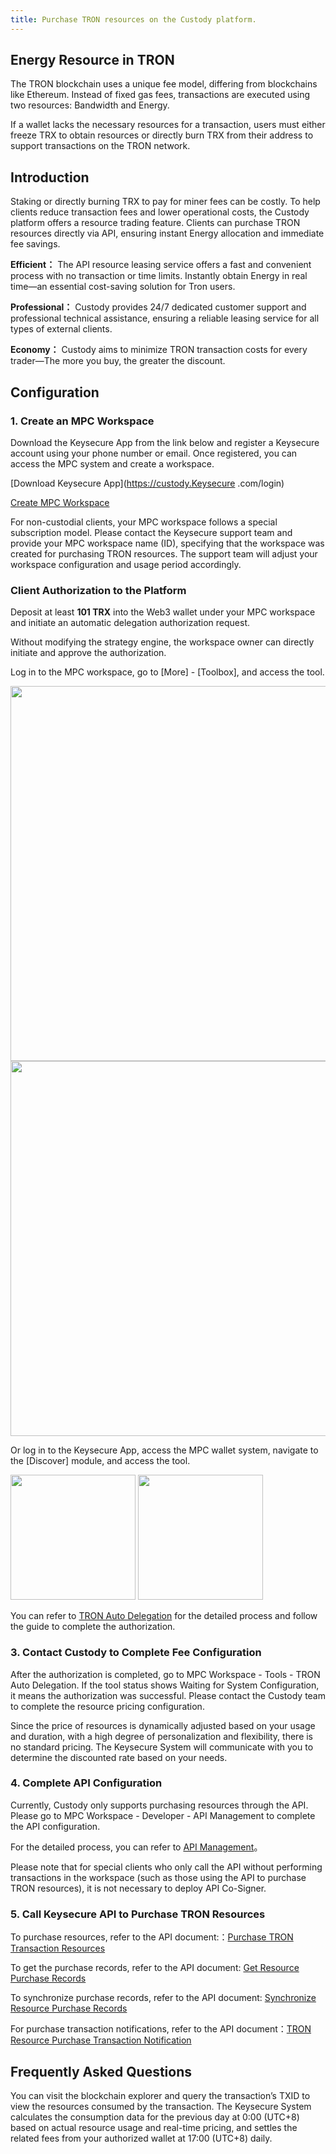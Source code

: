 ```yaml
---
title: Purchase TRON resources on the Custody platform.
---
```

  
## Energy Resource in TRON
The TRON blockchain uses a unique fee model, differing from blockchains like Ethereum. Instead of fixed gas fees, transactions are executed using two resources: Bandwidth and Energy.

If a wallet lacks the necessary resources for a transaction, users must either freeze TRX to obtain resources or directly burn TRX from their address to support transactions on the TRON network.









  
## Introduction
Staking or directly burning TRX to pay for miner fees can be costly. To help clients reduce transaction fees and lower operational costs, the Custody platform offers a resource trading feature. Clients can purchase TRON resources directly via API, ensuring instant Energy allocation and immediate fee savings.
  
**Efficient：** The API resource leasing service offers a fast and convenient process with no transaction or time limits. Instantly obtain Energy in real time—an essential cost-saving solution for Tron users.

**Professional：** Custody provides 24/7 dedicated customer support and professional technical assistance, ensuring a reliable leasing service for all types of external clients.

**Economy：** Custody aims to minimize TRON transaction costs for every trader—The more you buy, the greater the discount.


  
## Configuration

### 1. Create an MPC Workspace

Download the Keysecure App from the link below and register a Keysecure account using your phone number or email. Once registered, you can access the MPC system and create a workspace.



[Download Keysecure App](https://custody.Keysecure .com/login)

[Create MPC Workspace](/user-guide/mpc-wallet/wallet/create-wallet)

<Note>
For non-custodial clients, your MPC workspace follows a special subscription model. Please contact the Keysecure support team and provide your MPC workspace name (ID), specifying that the workspace was created for purchasing TRON resources. The support team will adjust your workspace configuration and usage period accordingly.
</Note>


  
  ### Client Authorization to the Platform
  
Deposit at least **101 TRX** into the Web3 wallet under your MPC workspace and initiate an automatic delegation authorization request.


<Note>
Without modifying the strategy engine, the workspace owner can directly initiate and approve the authorization.
</Note>
  
Log in to the MPC workspace, go to [More] - [Toolbox], and access the tool.

<div className="w-full flex items-center justify-center">
    <CardGroup cols={2}>
        <img src="/images/help-center/trontool1en.png" width="600"/>
        <img src="/images/help-center/trontool2en.png" width="600"/>
    </CardGroup>
</div>

Or log in to the Keysecure App, access the MPC wallet system, navigate to the [Discover] module, and access the tool.
<div className="w-full flex items-center justify-center">
    <CardGroup cols={2}>
        <img src="/images/help-center/apptronen1.jpeg" width="200"/>
        <img src="/images/help-center/apptronen2.jpeg" width="200"/>
    </CardGroup>
</div>
  
You can refer to [TRON Auto Delegation](/help-center/manage-mpc/Tron-delegation/resource-from-custody) for the detailed process and follow the guide to complete the authorization.
  
  ### 3. Contact Custody to Complete Fee Configuration
  
  
After the authorization is completed, go to MPC Workspace - Tools - TRON Auto Delegation. If the tool status shows Waiting for System Configuration, it means the authorization was successful. Please contact the Custody team to complete the resource pricing configuration.

<Tip> 
Since the price of resources is dynamically adjusted based on your usage and duration, with a high degree of personalization and flexibility, there is no standard pricing. The Keysecure System will communicate with you to determine the discounted rate based on your needs. 
</Tip>
  
### 4. Complete API Configuration

Currently, Custody only supports purchasing resources through the API. Please go to MPC Workspace - Developer - API Management to complete the API configuration.

For the detailed process, you can refer to [API Management](/user-guide/mpc-wallet/api-integration/api)。

<Note>
 Please note that for special clients who only call the API without performing transactions in the workspace (such as those using the API to purchase TRON resources), it is not necessary to deploy API Co-Signer.
</Note>

  ### 5. Call Keysecure API to Purchase TRON Resources

  To purchase resources, refer to the API document:：[Purchase TRON Transaction Resources](/api-references/mpc-apis/apis/tron/delegate-create)

  To get the purchase records, refer to the API document: [Get Resource Purchase Records](/api-references/mpc-apis/apis/tron/delegate-record-list)

  To synchronize purchase records, refer to the API document: [Synchronize Resource Purchase Records](/api-references/mpc-apis/apis/tron/delegate-record-sync-list)

  For purchase transaction notifications, refer to the API document：[TRON Resource Purchase Transaction Notification](/api-references/mpc-apis/notify/tron)


## Frequently Asked Questions
  
<Accordion title="How to understand the actual transaction resources consumed by an order?">
You can visit the blockchain explorer and query the transaction’s TXID to view the resources consumed by the transaction.
</Accordion>

  
<Accordion title="How does the system charge and settle delegation service fees?">
The Keysecure System calculates the consumption data for the previous day at 0:00 (UTC+8) based on actual resource usage and real-time pricing, and settles the related fees from your authorized wallet at 17:00 (UTC+8) daily.
</Accordion>
  